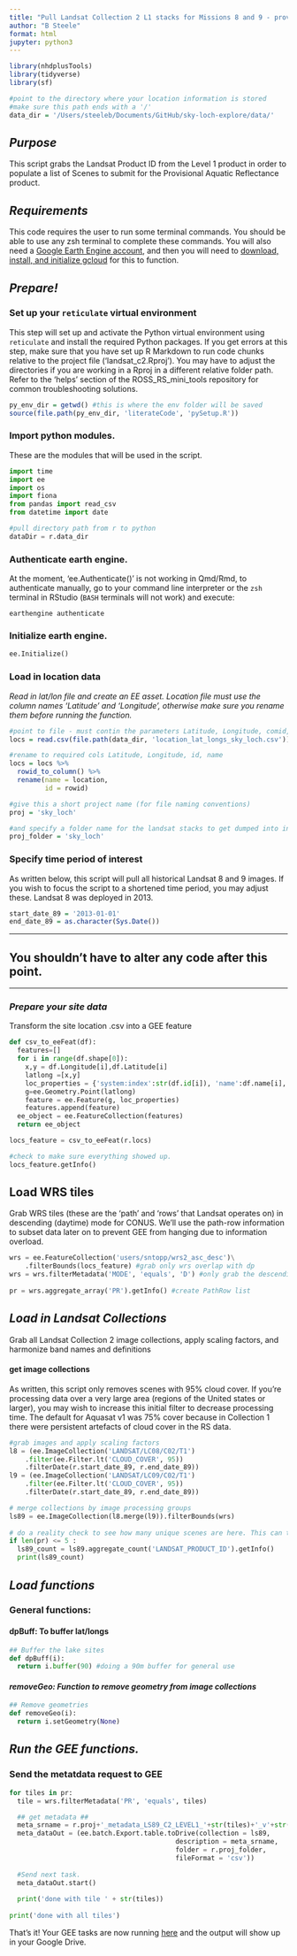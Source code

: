 ```yaml
---
title: "Pull Landsat Collection 2 L1 stacks for Missions 8 and 9 - provisional"
author: "B Steele"
format: html
jupyter: python3
---
```


```r
library(nhdplusTools)
library(tidyverse)
library(sf)

#point to the directory where your location information is stored
#make sure this path ends with a '/'
data_dir = '/Users/steeleb/Documents/GitHub/sky-loch-explore/data/'
```

## *Purpose*

This script grabs the Landsat Product ID from the Level 1 product in order to populate a list of Scenes to submit for the Provisional Aquatic Reflectance product.

## *Requirements*

This code requires the user to run some terminal commands. You should be able to use any zsh terminal to complete these commands. You will also need a [Google Earth Engine account](https://earthengine.google.com/signup/), and then you will need to [download, install, and initialize gcloud](https://cloud.google.com/sdk/docs/install) for this to function.

## *Prepare!*

### Set up your `reticulate` virtual environment

This step will set up and activate the Python virtual environment using `reticulate` and install the required Python packages. If you get errors at this step, make sure that you have set up R Markdown to run code chunks relative to the project file ('landsat_c2.Rproj'). You may have to adjust the directories if you are working in a Rproj in a different relative folder path. Refer to the 'helps' section of the ROSS_RS_mini_tools repository for common troubleshooting solutions.

```r
py_env_dir = getwd() #this is where the env folder will be saved
source(file.path(py_env_dir, 'literateCode', 'pySetup.R'))
```

### Import python modules.

These are the modules that will be used in the script.

```python
import time
import ee
import os
import fiona
from pandas import read_csv
from datetime import date

#pull directory path from r to python
dataDir = r.data_dir
```

### Authenticate earth engine.

At the moment, 'ee.Authenticate()' is not working in Qmd/Rmd, to authenticate manually, go to your command line interpreter or the `zsh` terminal in RStudio (`BASH` terminals will not work) and execute:

`earthengine authenticate`

### Initialize earth engine.

```python
ee.Initialize()
```

### Load in location data

*Read in lat/lon file and create an EE asset. Location file must use the column names 'Latitude' and 'Longitude', otherwise make sure you rename them before running the function.*

```r
#point to file - must contin the parameters Latitude, Longitude, comid, and name
locs = read.csv(file.path(data_dir, 'location_lat_longs_sky_loch.csv'))

#rename to required cols Latitude, Longitude, id, name
locs = locs %>% 
  rowid_to_column() %>% 
  rename(name = location,
         id = rowid)

#give this a short project name (for file naming conventions)
proj = 'sky_loch'

#and specify a folder name for the landsat stacks to get dumped into in your Google Drive. The script will create the folder if it does not exist. Note, if you have a Drive folder name that matches your 'proj_folder' name, all of your output will save there regardless of capitalization.
proj_folder = 'sky_loch'
```

### Specify time period of interest

As written below, this script will pull all historical Landsat 8 and 9 images. If you wish to focus the script to a shortened time period, you may adjust these. Landsat 8 was deployed in 2013.

```r
start_date_89 = '2013-01-01'
end_date_89 = as.character(Sys.Date())
```

------------------------------------------------------------------------

## **You shouldn't have to alter any code after this point.**

------------------------------------------------------------------------

### *Prepare your site data*

Transform the site location .csv into a GEE feature

```python
def csv_to_eeFeat(df):
  features=[]
  for i in range(df.shape[0]):
    x,y = df.Longitude[i],df.Latitude[i]
    latlong =[x,y]
    loc_properties = {'system:index':str(df.id[i]), 'name':df.name[i], 'id':str(df.id[i])}
    g=ee.Geometry.Point(latlong) 
    feature = ee.Feature(g, loc_properties)
    features.append(feature)
  ee_object = ee.FeatureCollection(features)
  return ee_object

locs_feature = csv_to_eeFeat(r.locs)  

#check to make sure everything showed up.
locs_feature.getInfo()
```

## Load WRS tiles

Grab WRS tiles (these are the 'path' and 'rows' that Landsat operates on) in descending (daytime) mode for CONUS. We'll use the path-row information to subset data later on to prevent GEE from hanging due to information overload.

```python
wrs = ee.FeatureCollection('users/sntopp/wrs2_asc_desc')\
    .filterBounds(locs_feature) #grab only wrs overlap with dp
wrs = wrs.filterMetadata('MODE', 'equals', 'D') #only grab the descending (daytime) path
    
pr = wrs.aggregate_array('PR').getInfo() #create PathRow list
```

## *Load in Landsat Collections*

Grab all Landsat Collection 2 image collections, apply scaling factors, and harmonize band names and definitions

#### get image collections

As written, this script only removes scenes with 95% cloud cover. If you're processing data over a very large area (regions of the United states or larger), you may wish to increase this initial filter to decrease processing time. The default for Aquasat v1 was 75% cover because in Collection 1 there were persistent artefacts of cloud cover in the RS data.

```python
#grab images and apply scaling factors
l8 = (ee.ImageCollection('LANDSAT/LC08/C02/T1')
    .filter(ee.Filter.lt('CLOUD_COVER', 95))
    .filterDate(r.start_date_89, r.end_date_89))
l9 = (ee.ImageCollection('LANDSAT/LC09/C02/T1')
    .filter(ee.Filter.lt('CLOUD_COVER', 95))
    .filterDate(r.start_date_89, r.end_date_89))

# merge collections by image processing groups
ls89 = ee.ImageCollection(l8.merge(l9)).filterBounds(wrs)  
    
# do a reality check to see how many unique scenes are here. This can take a few seconds to run if it's a large area - I don't suggest this if the length of your WRS object is >5.
if len(pr) <= 5 :
  ls89_count = ls89.aggregate_count('LANDSAT_PRODUCT_ID').getInfo()
  print(ls89_count)

```

## *Load functions*

### General functions:

#### dpBuff: To buffer lat/longs

```python
## Buffer the lake sites
def dpBuff(i):
  return i.buffer(90) #doing a 90m buffer for general use

```

#### *removeGeo: Function to remove geometry from image collections*

```python
## Remove geometries
def removeGeo(i):
  return i.setGeometry(None)

```

## *Run the GEE functions.*

### Send the metatdata request to GEE

```python
for tiles in pr:
  tile = wrs.filterMetadata('PR', 'equals', tiles)

  ## get metadata ##
  meta_srname = r.proj+'_metadata_LS89_C2_LEVEL1_'+str(tiles)+'_v'+str(date.today())
  meta_dataOut = (ee.batch.Export.table.toDrive(collection = ls89,
                                          description = meta_srname,
                                          folder = r.proj_folder,
                                          fileFormat = 'csv'))
  
  #Send next task.                                        
  meta_dataOut.start()
  
  print('done with tile ' + str(tiles))
  
print('done with all tiles')
```

That's it! Your GEE tasks are now running [here](https://code.earthengine.google.com/tasks) and the output will show up in your Google Drive.
